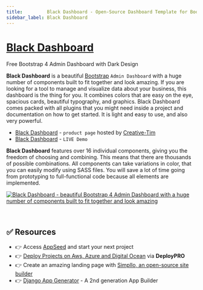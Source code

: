 ```yaml
---
title:         Black Dashboard - Open-Source Dashboard Template for Bootstrap 4
sidebar_label: Black Dashboard
---
```


# [Black Dashboard](https://www.creative-tim.com/product/black-dashboard?AFFILIATE=128200)

<SubHeading>Free Bootstrap 4 Admin Dashboard with Dark Design</SubHeading>

**Black Dashboard** is a beautiful [Bootstrap](https://www.admin-dashboards.com/bootstrap-5-templates/) `Admin Dashboard` with a huge number of components built to fit together and look amazing. 
If you are looking for a tool to manage and visualize data about your business, this dashboard is the thing for you. It combines colors that are easy on the eye, spacious cards, beautiful typography, and graphics. Black Dashboard comes packed with all plugins that you might need inside a project and documentation on how to get started. It is light and easy to use, and also very powerful.

- [Black Dashboard](https://www.creative-tim.com/product/black-dashboard?AFFILIATE=128200) - `product page` hosted by [Creative-Tim](../partners/creative-tim.mdx)
- [Black Dashboard](https://demos.creative-tim.com/black-dashboard/examples/dashboard.html?AFFILIATE=128200) - `LIVE Demo`

**Black Dashboard** features over 16 individual components, giving you the freedom of choosing and combining. 
This means that there are thousands of possible combinations. All components can take variations in color, that you can easily modify using SASS files. 
You will save a lot of time going from prototyping to full-functional code because all elements are implemented.

[![Black Dashboard - beautiful Bootstrap 4 Admin Dashboard with a huge number of components built to fit together and look amazing](https://user-images.githubusercontent.com/51070104/224479848-bead0467-f680-4df8-bd9a-31d6338f19e3.png)](https://www.creative-tim.com/product/black-dashboard?AFFILIATE=128200)

<br />

## ✅ Resources 

- 👉 Access [AppSeed](https://appseed.us/) and start your next project
- 👉 [Deploy Projects on Aws, Azure and Digital Ocean](https://www.docs.deploypro.dev/) via **DeployPRO**
- 👉 Create an amazing landing page with [Simpllo, an open-source site builder](https://www.simpllo.com/)
- 👉 [Django App Generator](https://app-generator.dev/django/) - A 2nd generation App Builder
